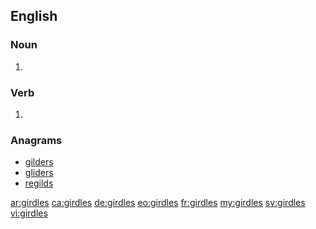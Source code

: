 ==English==

===Noun===
{{head|en|noun plural form}}

# {{plural of|girdle|lang=en}}

===Verb===
{{head|en|verb form}}

# {{en-third-person singular of|girdle}}

===Anagrams===
* [[gilders#English|gilders]]
* [[gliders#English|gliders]]
* [[regilds#English|regilds]]

[[ar:girdles]]
[[ca:girdles]]
[[de:girdles]]
[[eo:girdles]]
[[fr:girdles]]
[[my:girdles]]
[[sv:girdles]]
[[vi:girdles]]